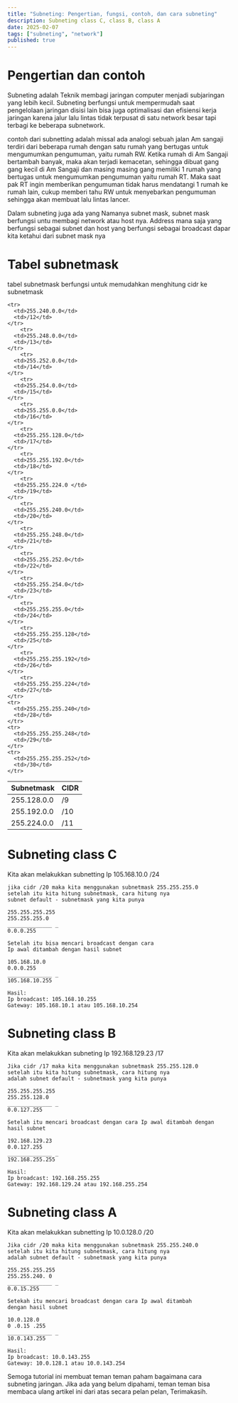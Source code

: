 ```yaml
---
title: "Subneting: Pengertian, fungsi, contoh, dan cara subneting"
description: Subneting class C, class B, class A
date: 2025-02-07
tags: ["subneting", "network"]
published: true
---
```


# Pengertian dan contoh

Subneting adalah Teknik membagi jaringan computer menjadi subjaringan yang lebih kecil. Subneting berfungsi untuk mempermudah saat pengelolaan jaringan disisi lain bisa juga optimalisasi dan efisiensi kerja jaringan karena jalur lalu lintas tidak terpusat di satu network besar tapi terbagi ke beberapa subnetwork.

contoh dari subnetting adalah missal ada analogi sebuah jalan Am sangaji terdiri dari beberapa rumah dengan satu rumah yang bertugas untuk mengumumkan pengumuman, yaitu rumah RW. Ketika rumah di Am Sangaji bertambah banyak, maka akan terjadi kemacetan, sehingga dibuat gang gang kecil di Am Sangaji dan masing masing gang memiliki 1 rumah yang bertugas untuk mengumumkan pengumuman yaitu rumah RT. Maka saat pak RT ingin memberikan pengumuman tidak harus mendatangi 1 rumah ke rumah lain, cukup memberi tahu RW untuk menyebarkan pengumuman sehingga akan membuat lalu lintas lancer.

Dalam subneting juga ada yang Namanya subnet mask, subnet mask berfungsi untu membagi network atau host nya. Address mana saja yang berfungsi sebagai subnet dan host yang berfungsi sebagai broadcast dapar kita ketahui dari subnet mask nya

# Tabel subnetmask
tabel subnetmask berfungsi untuk memudahkan menghitung cidr ke subnetmask 
<table>
  <thead>
    <tr>
      <th>Subnetmask</th>
      <th>CIDR</th>
    </tr>
  </thead>
  <tbody>
    <tr>
      <td>255.128.0.0</td>
      <td>/9</td>
    </tr>
    <tr>
      <td>255.192.0.0</td>
      <td>/10</td>
    </tr>
    <tr>
      <td>255.224.0.0</td>
      <td>/11</td>
    </tr>

    <tr>
      <td>255.240.0.0</td>
      <td>/12</td>
    </tr>
        <tr>
      <td>255.248.0.0</td>
      <td>/13</td>
    </tr>
        <tr>
      <td>255.252.0.0</td>
      <td>/14</td>
    </tr>
        <tr>
      <td>255.254.0.0</td>
      <td>/15</td>
    </tr>
        <tr>
      <td>255.255.0.0</td>
      <td>/16</td>
    </tr>
        <tr>
      <td>255.255.128.0</td>
      <td>/17</td>
    </tr>
        <tr>
      <td>255.255.192.0</td>
      <td>/18</td>
    </tr>
        <tr>
      <td>255.255.224.0	</td>
      <td>/19</td>
    </tr>
        <tr>
      <td>255.255.240.0</td>
      <td>/20</td>
    </tr>
        <tr>
      <td>255.255.248.0</td>
      <td>/21</td>
    </tr>
        <tr>
      <td>255.255.252.0</td>
      <td>/22</td>
    </tr>
        <tr>
      <td>255.255.254.0</td>
      <td>/23</td>
    </tr>
        <tr>
      <td>255.255.255.0</td>
      <td>/24</td>
    </tr>
        <tr>
      <td>255.255.255.128</td>
      <td>/25</td>
    </tr>
        <tr>
      <td>255.255.255.192</td>
      <td>/26</td>
    </tr>
        <tr>
      <td>255.255.255.224</td>
      <td>/27</td>
    </tr>
    <tr>
      <td>255.255.255.240</td>
      <td>/28</td>
    </tr>
    <tr>
      <td>255.255.255.248</td>
      <td>/29</td>
    </tr>
    <tr>
      <td>255.255.255.252</td>
      <td>/30</td>
    </tr>
  </tbody>
</table>


# Subneting class C

Kita akan melakukkan subnetting Ip 105.168.10.0 /24

```mdx
jika cidr /20 maka kita menggunakan subnetmask 255.255.255.0
setelah itu kita hitung subnetmask, cara hitung nya 
subnet default - subnetmask yang kita punya

255.255.255.255
255.255.255.0
______________ _
0.0.0.255

Setelah itu bisa mencari broadcast dengan cara
Ip awal ditambah dengan hasil subnet

105.168.10.0
0.0.0.255
______________ _
105.168.10.255

Hasil:
Ip broadcast: 105.168.10.255
Gateway: 105.168.10.1 atau 105.168.10.254
```

# Subneting class B

Kita akan melakukkan subneting Ip 192.168.129.23 /17

```mdx
Jika cidr /17 maka kita menggunakan subnetmask 255.255.128.0
setelah itu kita hitung subnetmask, cara hitung nya
adalah subnet default - subnetmask yang kita punya

255.255.255.255
255.255.128.0
______________ _ 
0.0.127.255

Setelah itu mencari broadcast dengan cara Ip awal ditambah dengan hasil subnet

192.168.129.23
0.0.127.255
______________ _ 
192.168.255.255

Hasil:
Ip broadcast: 192.168.255.255
Gateway: 192.168.129.24 atau 192.168.255.254
```

# Subneting class A

Kita akan melakukkan subnetting Ip 10.0.128.0 /20

```mdx
Jika cidr /20 maka kita menggunakan subnetmask 255.255.240.0
setelah itu kita hitung subnetmask, cara hitung nya 
adalah subnet default - subnetmask yang kita punya

255.255.255.255
255.255.240. 0
______________ _
0.0.15.255

Setekah itu mencari broadcast dengan cara Ip awal ditambah
dengan hasil subnet

10.0.128.0
0 .0.15 .255
______________ _
10.0.143.255

Hasil:
Ip broadcast: 10.0.143.255
Gateway: 10.0.128.1 atau 10.0.143.254
```

Semoga tutorial ini membuat teman teman paham bagaimana cara subneting jaringan. Jika ada yang belum
dipahami, teman teman bisa membaca ulang artikel ini dari atas secara pelan pelan, Terimakasih.
